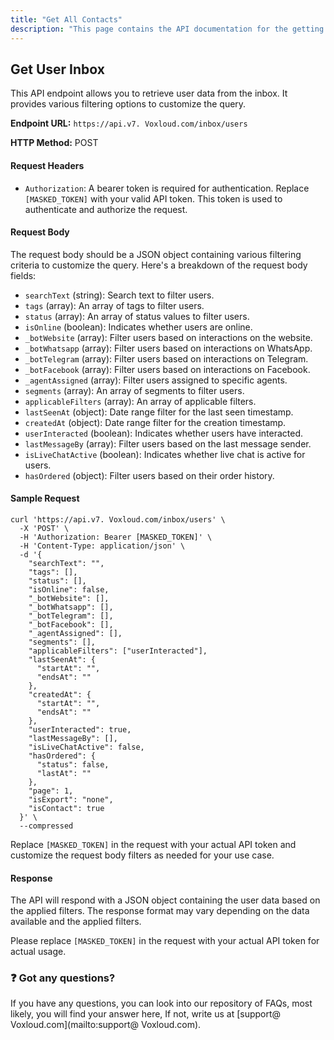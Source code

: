 ```yaml
---
title: "Get All Contacts"
description: "This page contains the API documentation for the getting all contacts of platform."
---
```


## **Get User Inbox**

This API endpoint allows you to retrieve user data from the inbox. It provides various filtering options to customize the query.

**Endpoint URL:** `https://api.v7. Voxloud.com/inbox/users`

**HTTP Method:** POST

#### **Request Headers**

- `Authorization`: A bearer token is required for authentication. Replace `[MASKED_TOKEN]` with your valid API token. This token is used to authenticate and authorize the request.

#### **Request Body**

The request body should be a JSON object containing various filtering criteria to customize the query. Here's a breakdown of the request body fields:

- `searchText` (string): Search text to filter users.
- `tags` (array): An array of tags to filter users.
- `status` (array): An array of status values to filter users.
- `isOnline` (boolean): Indicates whether users are online.
- `_botWebsite` (array): Filter users based on interactions on the website.
- `_botWhatsapp` (array): Filter users based on interactions on WhatsApp.
- `_botTelegram` (array): Filter users based on interactions on Telegram.
- `_botFacebook` (array): Filter users based on interactions on Facebook.
- `_agentAssigned` (array): Filter users assigned to specific agents.
- `segments` (array): An array of segments to filter users.
- `applicableFilters` (array): An array of applicable filters.
- `lastSeenAt` (object): Date range filter for the last seen timestamp.
- `createdAt` (object): Date range filter for the creation timestamp.
- `userInteracted` (boolean): Indicates whether users have interacted.
- `lastMessageBy` (array): Filter users based on the last message sender.
- `isLiveChatActive` (boolean): Indicates whether live chat is active for users.
- `hasOrdered` (object): Filter users based on their order history.

#### **Sample Request**

```
curl 'https://api.v7. Voxloud.com/inbox/users' \
  -X 'POST' \
  -H 'Authorization: Bearer [MASKED_TOKEN]' \
  -H 'Content-Type: application/json' \
  -d '{
    "searchText": "",
    "tags": [],
    "status": [],
    "isOnline": false,
    "_botWebsite": [],
    "_botWhatsapp": [],
    "_botTelegram": [],
    "_botFacebook": [],
    "_agentAssigned": [],
    "segments": [],
    "applicableFilters": ["userInteracted"],
    "lastSeenAt": {
      "startAt": "",
      "endsAt": ""
    },
    "createdAt": {
      "startAt": "",
      "endsAt": ""
    },
    "userInteracted": true,
    "lastMessageBy": [],
    "isLiveChatActive": false,
    "hasOrdered": {
      "status": false,
      "lastAt": ""
    },
    "page": 1,
    "isExport": "none",
    "isContact": true
  }' \
  --compressed
```

Replace `[MASKED_TOKEN]` in the request with your actual API token and customize the request body filters as needed for your use case.

#### **Response**

The API will respond with a JSON object containing the user data based on the applied filters. The response format may vary depending on the data available and the applied filters.

Please replace `[MASKED_TOKEN]` in the request with your actual API token for actual usage.

### **❓ Got any questions?**

If you have any questions, you can look into our repository of FAQs, most likely, you will find your answer here, If not, write us at  [support@ Voxloud.com](mailto:support@ Voxloud.com).